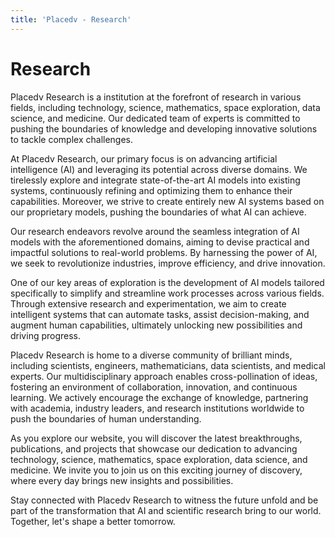 ```yaml
---
title: 'Placedv - Research'
---
```


# Research

Placedv Research is a institution at the forefront of research in various fields, including technology, science, mathematics, space exploration, data science, and medicine. Our dedicated team of experts is committed to pushing the boundaries of knowledge and developing innovative solutions to tackle complex challenges.

At Placedv Research, our primary focus is on advancing artificial intelligence (AI) and leveraging its potential across diverse domains. We tirelessly explore and integrate state-of-the-art AI models into existing systems, continuously refining and optimizing them to enhance their capabilities. Moreover, we strive to create entirely new AI systems based on our proprietary models, pushing the boundaries of what AI can achieve.

Our research endeavors revolve around the seamless integration of AI models with the aforementioned domains, aiming to devise practical and impactful solutions to real-world problems. By harnessing the power of AI, we seek to revolutionize industries, improve efficiency, and drive innovation.

One of our key areas of exploration is the development of AI models tailored specifically to simplify and streamline work processes across various fields. Through extensive research and experimentation, we aim to create intelligent systems that can automate tasks, assist decision-making, and augment human capabilities, ultimately unlocking new possibilities and driving progress.

Placedv Research is home to a diverse community of brilliant minds, including scientists, engineers, mathematicians, data scientists, and medical experts. Our multidisciplinary approach enables cross-pollination of ideas, fostering an environment of collaboration, innovation, and continuous learning. We actively encourage the exchange of knowledge, partnering with academia, industry leaders, and research institutions worldwide to push the boundaries of human understanding.

As you explore our website, you will discover the latest breakthroughs, publications, and projects that showcase our dedication to advancing technology, science, mathematics, space exploration, data science, and medicine. We invite you to join us on this exciting journey of discovery, where every day brings new insights and possibilities.

Stay connected with Placedv Research to witness the future unfold and be part of the transformation that AI and scientific research bring to our world. Together, let's shape a better tomorrow.

